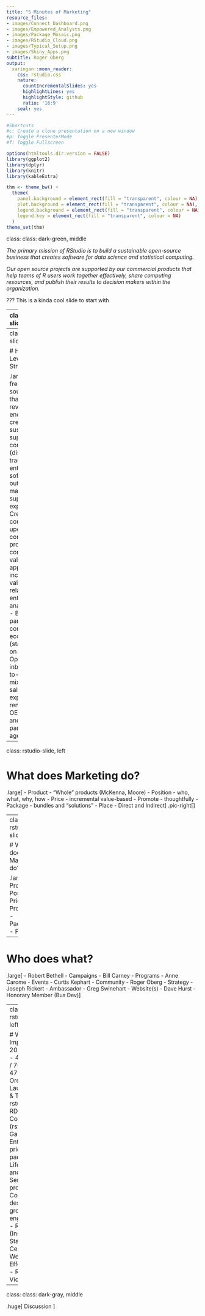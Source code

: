 ```yaml
---
title: "5 Minutes of Marketing"
resource_files:
- images/Connect_Dashboard.png
- images/Empowered_Analysts.png
- images/Package_Mosaic.png
- images/RStudio_Cloud.png
- images/Typical_Setup.png
- images/Shiny_Apps.png
subtitle: Roger Oberg
output:
  xaringan::moon_reader:
    css: rstudio.css
    nature:
      countIncrementalSlides: yes
      highlightLines: yes
      highlightStyle: github
      ratio: '16:9'
    seal: yes
---
```


```r
#Shortcuts
#c: Create a clone presentation on a new window
#p: Toggle PresenterMode
#f: Toggle Fullscreen

options(htmltools.dir.version = FALSE)
library(ggplot2)
library(dplyr)
library(knitr)
library(kableExtra)

thm <- theme_bw() + 
  theme(
    panel.background = element_rect(fill = "transparent", colour = NA), 
    plot.background = element_rect(fill = "transparent", colour = NA),
    legend.background = element_rect(fill = "transparent", colour = NA),
    legend.key = element_rect(fill = "transparent", colour = NA)
  )
theme_set(thm)
```

class: class: dark-green, middle

*The primary mission of RStudio is to build a sustainable open-source business that creates software for data science and statistical computing.* 

*Our open source projects are supported by our commercial products that help teams of R users work together effectively, share computing resources, and publish their results to decision makers within the organization.*

???
This is a kinda cool slide to start with

---
class: rstudio-slide, left

# Agenda

.huge[
1. What does Marketing do?
2. Who does it?
3. What’s important in 2018?
]

.right-column[![](https://www.companyregistrationinsingapore.com.sg/wp-content/uploads/2015/10/Depositphotos_53776311_l-2015.jpg)]

---
class: rstudio-slide, left

# High Leverage Strategy Recap

.large[
- Build free and open source R tools that get rave reviews from end users and create self-sustaining support community (displaces traditional enterprise software sales, outbound marketing & support expenses.)
- Create commercial upgrades and complementary products with compelling value
- Price appropriate to incremental value and relative to entrenched analytic tools.
- Build 3rd party training & consulting ecosystem (stay focused on software)
Optimize for inbound go-to-market with mix of direct sales (new and expand renewals), OEM / VAR, and referral partners and agents.
]

---
class: rstudio-slide, left 

# What does Marketing do?

.large[
- Product - “Whole” products (McKenna, Moore)
- <highlight>Position - who, what, why, how</highlight>
- <highlight>Price - incremental value-based</highlight>
- <highlight>Promote - thoughtfully</highlight>
- <highlight>Package - bundles and “solutions”</highlight>
- Place - Direct and Indirect
]
.pic-right[![]()]

---
class: rstudio-slide, left 

# What does Marketing do?

.large[
- Product 
- Position 
- Price 
- <highlight>Promote<highlight>
- Package 
- Place 
]

---

# Who does what?

.large[
- Robert Bethell - Campaigns
- Bill Carney - Programs
- Anne Carome - Events
- Curtis Kephart - Community
- Roger Oberg - Strategy
- Joseph Rickert - Ambassador
- Greg Swinehart - Website(s)
- Dave Hurst - Honorary Member (Bus Dev)
]
 
---
class: rstudio-slide, left 

# What’s Important in 2018?
.large[
- 4,500 QPLs / 700 Opps / 470 New Orders
- Launches (R & TF, RPM, rstudio.cloud, RDP)
- Conferences (rstudio::conf, Gartner…)
- Enterprise pricing and packaging
- Life Sciences and Financial Services programs
- Community design, growth, and engagement
- Resellers (Instant, Standard, Certified)
- Website Effectiveness
- Ramping up Video
]

---

class: class: dark-gray, middle

.huge[
Discussion 
]

